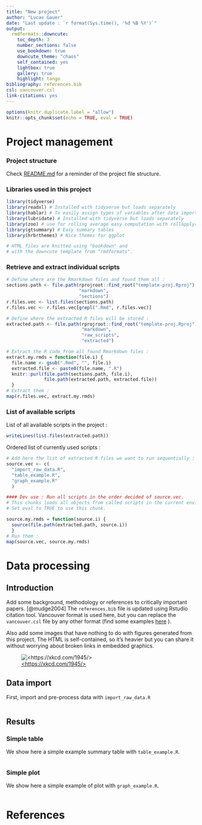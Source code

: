 ```yaml
---
title: "New project"
author: "Lucas Gauer"
date: "Last update : `r format(Sys.time(), '%d %B %Y')`"
output: 
  rmdformats::downcute:
    toc_depth: 3
    number_sections: false
    use_bookdown: true
    downcute_theme: "chaos"
    self_contained: yes
    lightbox: true
    gallery: true
    highlight: tango
bibliography: references.bib
csl: vancouver.csl
link-citations: yes
---
```


```r
options(knitr.duplicate.label = "allow")
knitr::opts_chunk$set(echo = TRUE, eval = TRUE)
```

# Project management

### Project structure

Check [README.md](https://github.com/gauerlucas/Rproj-template/blob/f3c377d723a70cedf5a403bd1a2296c76a215720/README.md) for a reminder of the project file structure.

### Libraries used in this project

```r
library(tidyverse)
library(readxl) # Installed with tidyverse but loads separately
library(hablar) # To easily assign types of variables after data importation.
library(lubridate) # Installed with tidyverse but loads separately
library(zoo) # use for rolling average easy computation with rollapplyr
library(gtsummary) # Easy summary tables
library(hrbrthemes) # Nice themes for ggplot

# HTML files are knitted using "bookdown" and
# with the downcute template from "rmdformats".
```

### Retrieve and extract individual scripts

```r
# Define where are the Rmarkdown files and found them all :
sections.path <- file.path(rprojroot::find_root("template-proj.Rproj"),
                           "markdown",
                           "sections")
r.files.vec <- list.files(sections.path)
r.files.vec <- r.files.vec[grepl(".Rmd", r.files.vec)]

# Define where the extracted R files will be stored :
extracted.path <- file.path(rprojroot::find_root("template-proj.Rproj"),
                            "markdown",
                            "raw_scripts",
                            "extracted")

# Extract the R code from all found Rmarkdown files :
extract.my.rmds = function(file.i) {
  file.name <- gsub(".Rmd", "", file.i)
  extracted.file <- paste0(file.name, ".R")
  knitr::purl(file.path(sections.path, file.i),
              file.path(extracted.path, extracted.file))
  }
# Extract them : 
map(r.files.vec, extract.my.rmds)
```

### List of available scripts

List of all available scripts in the project :

```r
writeLines(list.files(extracted.path))
```

Ordered list of currently used scripts :

```r
# Add here the list of extracted R files we want to run sequentially :
source.vec <- c(
  "import_raw_data.R",
  "table_example.R",
  "graph_example.R"
  )
```

```r
#### Dev use : Run all scripts in the order decided of source.vec.
# This chunks loads all objects from called scripts in the current environment, allowing for easy work on updated data. 
# Set eval to TRUE to use this chunk.

source.my.rmds = function(source.i) {
  source(file.path(extracted.path, source.i))
  }
# Run them :
map(source.vec, source.my.rmds)
```

# Data processing

## Introduction

Add some background, methodology or references to critically important papers. [@mudge2004] The `references.bib` file is updated using Rstudio citation tool. Vancouver format is used here, but you can replace the `vancouver.csl` file by any other format (find some examples [here](https://www.zotero.org/styles) ).

Also add some images that have nothing to do with figures generated from this project. The HTML is self-contained, so it's heavier but you can share it without worrying about broken links in embedded graphics.

![[\<https://xkcd.com/1945/>](https://xkcd.com/1945/)](inserts/image_example.png "example image")

## Data import

First, import and pre-process data with `import_raw_data.R`

```r
```

## Results

### Simple table

We show here a simple example summary table with `table_example.R`.

```r
```

### Simple plot

We show here a simple example of plot with `graph_example.R`.

```r
```

# References
